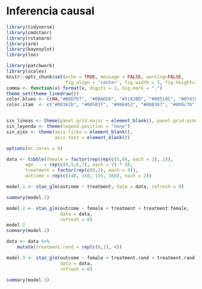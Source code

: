 # Inferencia causal


```r
library(tidyverse)
library(cmdstanr)
library(rstanarm)
library(arm)
library(bayesplot)
library(loo)

library(patchwork)
library(scales)
knitr::opts_chunk$set(echo = TRUE, message = FALSE, warning=FALSE, 
                      fig.align = 'center', fig.width = 5, fig.height=3, cache = TRUE)
comma <- function(x) format(x, digits = 2, big.mark = ",")
theme_set(theme_linedraw())
color.blues <- c(NA,"#BDD7E7", "#6BAED6", "#3182BD", "#08519C", "#074789", "#063e77", "#053464")
color.itam  <- c("#00362b", "#00503f", "#006953", "#008367", "#009c7b", "#00b68f")


sin_lineas <- theme(panel.grid.major = element_blank(), panel.grid.minor = element_blank())
sin_leyenda <- theme(legend.position = "none")
sin_ejes <- theme(axis.ticks = element_blank(), 
                  axis.text = element_blank())

options(mc.cores = 4)
```

```r

data <- tibble(female = factor(rep(rep(c(1,0), each = 2), 2)), 
       age    = rep(c(4,5,6,7), each = 2) * 10, 
       treatment = factor(rep(c(0,1), each = 4)), 
       outcome = rep(c(140, 150, 155, 160), each = 2))

model.1 <- stan_glm(outcome ~ treatment, data = data, refresh = 0)

summary(model.1)

```
```r

model.2 <- stan_glm(outcome ~ female + treatment + treatment:female, 
                    data = data, 
                    refresh = 0)
model.2
summary(model.2)
```

```r

data <- data %>% 
    mutate(treatment.rand = rep(c(0,1), 4))

model.3 <- stan_glm(outcome ~ female + treatment.rand + treatment.rand:female, 
                    data = data, 
                    refresh = 0)

summary(model.3)
```

